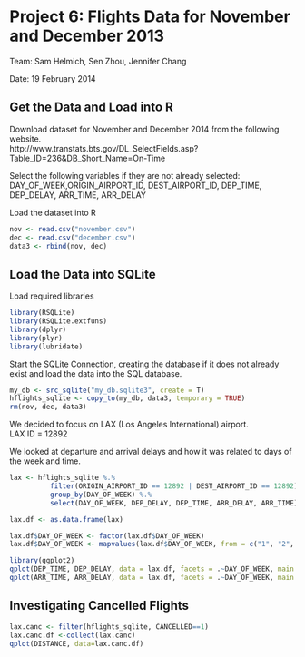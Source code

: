 Project 6: Flights Data for November and December 2013
========================================================
Team: Sam Helmich, Sen Zhou, Jennifer Chang

Date: 19 February 2014

Get the Data and Load into R
------------------
Download dataset for November and December 2014 from the following website.  
http://www.transtats.bts.gov/DL_SelectFields.asp?Table_ID=236&DB_Short_Name=On-Time

Select the following variables if they are not already selected: DAY_OF_WEEK,ORIGIN_AIRPORT_ID, DEST_AIRPORT_ID, DEP_TIME, DEP_DELAY, ARR_TIME, ARR_DELAY

Load the dataset into R
```r
nov <- read.csv("november.csv")
dec <- read.csv("december.csv")
data3 <- rbind(nov, dec)
```

Load the Data into SQLite
-------------------------
Load required libraries
```r
library(RSQLite)
library(RSQLite.extfuns)
library(dplyr)
library(plyr)
library(lubridate)
```

Start the SQLite Connection, creating the database if it does not already exist and load the data into the SQL database.
```r
my_db <- src_sqlite("my_db.sqlite3", create = T)
hflights_sqlite <- copy_to(my_db, data3, temporary = TRUE)
rm(nov, dec, data3)

```
We decided to focus on LAX (Los Angeles International) airport.  
LAX ID = 12892

We looked at departure and arrival delays and how it was related to days of the week and time.
```r
lax <- hflights_sqlite %.%
          filter(ORIGIN_AIRPORT_ID == 12892 | DEST_AIRPORT_ID == 12892) %.%
          group_by(DAY_OF_WEEK) %.%
          select(DAY_OF_WEEK, DEP_DELAY, DEP_TIME, ARR_DELAY, ARR_TIME)

lax.df <- as.data.frame(lax)

lax.df$DAY_OF_WEEK <- factor(lax.df$DAY_OF_WEEK)
lax.df$DAY_OF_WEEK <- mapvalues(lax.df$DAY_OF_WEEK, from = c("1", "2", "3", "4", "5", "6", "7"), to = c("Sun", "Mon", "Tues", "Wed", "Thurs", "Fri", "Sat"))

library(ggplot2)
qplot(DEP_TIME, DEP_DELAY, data = lax.df, facets = .~DAY_OF_WEEK, main = "Departures from LAX", ylab="Delay in Minutes", xlab="Time")+theme(axis.text.x = element_text(angle = 45, hjust = 1))
qplot(ARR_TIME, ARR_DELAY, data = lax.df, facets = .~DAY_OF_WEEK, main = "Arrivals to LAX", ylab="Delay in Minutes", xlab="Time")+theme(axis.text.x = element_text(angle = 45, hjust = 1))
```

Investigating Cancelled Flights
-----------------
```r
lax.canc <- filter(hflights_sqlite, CANCELLED==1)
lax.canc.df <-collect(lax.canc)
qplot(DISTANCE, data=lax.canc.df)
```

<!-- Comment Chunk
Code for Sam Helmich
//```{r}
library(RSQLite)
library(dplyr)

## Variables in dataset:
# [1] "DAY_OF_WEEK"           "ORIGIN_AIRPORT_ID"     "ORIGIN_AIRPORT_SEQ_ID" "ORIGIN_CITY_MARKET_ID"
#  [5] "DEST_AIRPORT_ID"       "DEST_AIRPORT_SEQ_ID"   "DEST_CITY_MARKET_ID"   "DEP_TIME"             
#  [9] "DEP_DELAY"             "ARR_TIME"              "ARR_DELAY"             "X"  

# This part runs
my_db <- src_sqlite("my_db.sqlite3", create = T)
nov <- read.csv("november.csv")
dec <- read.csv("december.csv")
data <- rbind(nov, dec)
hflights_sqlite <- copy_to(my_db, data, temporary = FALSE)
rm(nov, dec, data)

tbl_vars(hflights_sqlite)

# We'll go with LAX
# LAX ID = 12892
lax <- hflights_sqlite %.%
          filter(ORIGIN_AIRPORT_ID == 12892 | DEST_AIRPORT_ID == 12892) %.%
          group_by(DAY_OF_WEEK) %.%
          select(DAY_OF_WEEK, DEP_DELAY, DEP_TIME, ARR_DELAY, ARR_TIME)

lax.df <- as.data.frame(lax)
          
lax.df$sch.depart <- with(lax, DEP_TIME - DEP_DELAY)
lax.df$sch.arr <- with(lax, ARR_TIME - ARR_DELAY)
library(ggplot2)

qplot(DEP_TIME,DEP_DELAY, data = lax.df, facets = .~DAY_OF_WEEK, main = "Departures")
qplot(ARR_TIME, ARR_DELAY, data = lax.df, facets = .~DAY_OF_WEEK, main = "Arrivals")

```

Code for Jennifer Chang
//```{r fig.width=7, fig.height=6}
#data_loc<-"/Users/jenchang/Desktop/STAT585/Projects/Proj6/"

# install & load required packages
install.packages('dplyr')
install.packages('RSQLite')
install.packages("RSQLite.extfuns")
library(dplyr)
library(RSQLite)
library(RSQLite.extfuns)


# Load Data
nov <- read.csv("/Users/jenchang/Desktop/STAT585/Projects/Proj6/data/november2013.csv")
dec <- read.csv("/Users/jenchang/Desktop/STAT585/Projects/Proj6/december2013.csv")

# connect to database and move data over
my_db <- src_sqlite("my_db.sqlite3", create = T)
hflights_sqlite <- copy_to(my_db, nov, temporary = FALSE)

# focus on LAX 12892
LAX_flights<-filter(hflights_sqlite,ORIGIN_AIRPORT_ID == 12892 | DEST_AIRPORT_ID == 12892)
out_df <-collect(LAX_flights)
dep<-filter(hflights_sqlite,ORIGIN_AIRPORT_ID==12892)
dep_df<-collect(dep)
arr<-filter(hflights_sqlite,DEST_AIRPORT_ID==12892)
arr_df<-collect(arr)

canceled<-filter(hflights_sqlite, ORIGIN_AIRPORT_ID==12892, CANCELLED==1)
can_df<-collect(canceled)
head(CANCELLATION)
# Plot
library(ggplot2)
qplot(DEP_TIME, DEP_DELAY, data=dep_df, colour=factor(DAY_OF_WEEK))
qplot(DEP_TIME, DAY_OF_WEEK, data=dep_df)

qplot(CANCELLED, DISTANCE, data=dep_df)
qplot(CANCELLED, DISTANCE, data=arr_df)
qplot(DISTANCE, CANCELLED, data=out_df)
qplot(DISTANCE, data=out_df, fill=factor(CANCELLED))

dim(can_df$CANCELLATION_CODE)

# create table
dbGetQuery(co, "CREATE TABLE IF NOT EXISTS nd_flights (
  obs INT PRIMARY KEY NOT NULL,
  totbill DOUBLE,
  tip DOUBLE,
  sex CHAR(1),
  smoker CHAR(3),
  day CHAR(3),
  time CHAR(5),
  size INT
  )")

# open sqlite connection
my_db <- src_sqlite(“mydb.sqlite3”, create=T)

# load your data into database & setting indexes
yourdata_sqlite <- copy_to(my_db, yourdata, temporary=FALSE, indexes = list( c(“col1”, “col2”), col3))
yourdata_sqlite_df <- tbl(my_db, sql(“SELECT * from yourdata”))  # do we need this?

# ===  Basic Actions (VERBS) === looks the same as above!!!! 
filter( yourdata_sqlite_df, col1==”value1”, col2==”value2”) 
arrange( yourdata_sqlite_df, col2, col4)
select( yourdata_sqlite_df, col2,col4) 
mutate( yourdata_sqlite_df, diff = col2 - col4, percentage = col2 / col4)
summarize( yourdata_sqlite_df, avg = mean(col2, na.rm=TRUE) 

# get tbl_df of results using collect (sql statements not executed on database until R needs to print it out)
out <- select( yourdata_sqlite_df, col2,col4)
your_final_data_df <-collect(out)

# close sqlite connection
dbDisconnect(my_db)

```
-->


